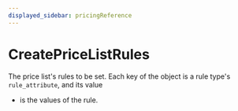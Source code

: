 ```yaml
---
displayed_sidebar: pricingReference
---
```



# CreatePriceListRules

The price list's rules to be set. Each key of the object is a rule type's `rule_attribute`, and its value
  * is the values of the rule.
